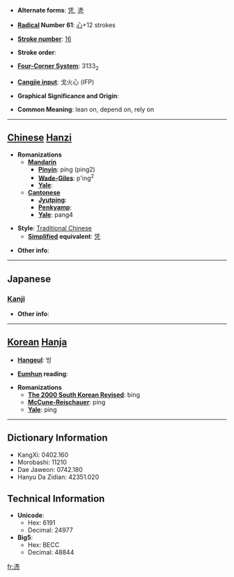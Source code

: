 * '''Alternate forms''': [[凭]], [[凴]]

* '''[[Wiktionary:Chinese radical index| Radical]] Number 61''': [[Wiktionary:Chinese radical index 心|心]]+12 strokes

* '''[[Wiktionary:Chinese total strokes index|Stroke number]]''': [[Wiktionary:Chinese total strokes index 16|16]]

* '''Stroke order''': 

* '''[[Wiktionary:Chinese four corner index|Four-Corner System]]''': 3133<sub>2</sub>

* '''[[Wiktionary:Chinese Cangjie index|Cangjie input]]''': 戈火心 (IFP)

* '''Graphical Significance and Origin''': 

* '''Common Meaning''': lean on, depend on, rely on

----

== [[Chinese]] [[Hanzi]] ==

* '''Romanizations'''
** '''[[Mandarin]]'''
*** '''[[Pinyin]]''': píng (ping2)
*** '''[[Wade-Giles]]''': p'ing<sup>2</sup>
*** '''[[Yale]]''': 
** '''[[Cantonese]]'''
*** '''[[Jyutping]]''':
*** '''[[Penkyamp]]''': 
*** '''[[Yale]]''': pang4

* '''Style''': [[Traditional Chinese]] 
** '''[[Simplified Chinese|Simplified]] equivalent''': [[凭]]

* '''Other info''': 

----

==Japanese==
===[[Kanji]]===
{{kanji|on readings=[[ひょう]] (hyō)|kun readings=[[よる]] (yoru), [[たのむ]] (tanomu), [[つく]] (tsuku)}}

* '''Other info''':  

----

== [[Korean]] [[Hanja]] ==

* '''[[Hangeul]]''': 빙

* '''[[Eumhun]] reading''': 

* '''Romanizations'''
** '''[[The 2000 South Korean Revised Romanization|The 2000 South Korean Revised]]''': bing
** '''[[McCune-Reischauer]]''': ping
** '''[[Yale]]''': ping

----

== Dictionary Information ==

* KangXi: 0402.160
* Morobashi: 11210
* Dae Jaweon: 0742.180
* Hanyu Da Zidian: 42351.020

== Technical Information ==

* '''Unicode''':
** Hex: 6191
** Decimal: 24977
* '''Big5''':
** Hex: BECC
** Decimal: 48844

[[fr:憑]]